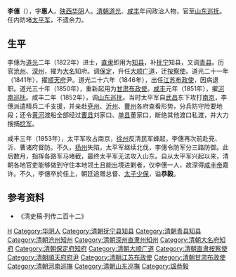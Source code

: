 {{Otheruses|other=名为李恭毅的其他人物|李恭毅}}

'''李僡'''（{{bd|？||1853年|catIdx=L李}}），字'''惠人'''，[[陕西|陕西]][[华阴|华阴]]人。[[清朝|清朝]][[道光|道光]]、[[咸丰_(年号)|咸丰]]年间政治人物，官至[[山东|山东]][[巡抚|巡抚]]。任内防堵[[太平军|太平军]]，不遗余力。

==生平==
李僡为[[道光|道光]]二年（1822年）进士，[[直隶|直隶]]即用为[[知县|知县]]，补[[抚宁|抚宁]]知县，又调[[青县|青县]]。历官[[沧州|沧州]]、[[深州|深州]]，擢为[[大名府|大名]]知府。调[[保定|保定]]，升任[[大顺广道|大顺广道]]，迁[[按察使|按察使]]。道光二十一年（1841年），擢[[顺天府|顺天府]]尹。道光二十六年（1846年），出任[[江苏|江苏]][[布政使|布政使]]，因病退职。道光三十年（1850年），重新起用为[[甘肃|甘肃]][[布政使|布政使]]。[[咸丰_(年号)|咸丰]]元年（1851年），擢[[河南巡抚|河南巡抚]]。咸丰二年（1852年），调[[山东巡抚|山东巡抚]]。当时太平军自[[武昌|武昌]]东下攻打[[南京|南京]]，李僡派遣精兵二千支援，并亲赴[[兗州|兗州]]、[[沂州|沂州]]、[[曹州|曹州]]各府查看形势，分兵防守险要地段；还令[[黄河|黄河]]渡船全部经过[[曹县|曹县]]刘家口、[[单县|单县]]董家口，断绝其他渡口私渡，并大力搜捕[[捻军|捻军]]。

咸丰三年（1853年），太平军攻占南京，[[徐州|徐州]]反清民军蜂起，李僡再次前赴兗、沂、曹诸府督防。不久，[[扬州|扬州]]失陷，太平军继续北伐，李僡令防军分三路防御。此后数月，指挥各路军马堵截，最终太平军无法攻入山东。自从太平军兴起以来，清朝各地官吏能够做到守住本地领土且能出境进剿者，仅李僡一人，故深得[[咸丰帝|咸丰帝]]嘉许。不久，李僡卒於任上，朝廷追赠总督、[[太子少保|太子少保]]，谥'''恭毅'''。

==参考资料==
*《清史稿·列传二百十二》

{{道光二年壬午恩科殿試金榜}}

{{Authority control}}

{{DEFAULTSORT:Li李}}
[[Category:李姓|H]]
[[Category:华阴人|Category:华阴人]]
[[Category:清朝抚宁县知县|Category:清朝抚宁县知县]]
[[Category:清朝青县知县|Category:清朝青县知县]]
[[Category:清朝沧州知州|Category:清朝沧州知州]]
[[Category:清朝深州直隶州知州|Category:清朝深州直隶州知州]]
[[Category:清朝大名府知府|Category:清朝大名府知府]]
[[Category:清朝保定府知府|Category:清朝保定府知府]]
[[Category:清朝大顺广道|Category:清朝大顺广道]]
[[Category:清朝直隶按察使|Category:清朝直隶按察使]]
[[Category:清朝順天府府尹|Category:清朝順天府府尹]]
[[Category:清朝江苏布政使|Category:清朝江苏布政使]]
[[Category:清朝甘肃布政使|Category:清朝甘肃布政使]]
[[Category:清朝河南巡撫|Category:清朝河南巡撫]]
[[Category:清朝山东巡撫|Category:清朝山东巡撫]]
[[Category:諡恭毅|Category:諡恭毅]]